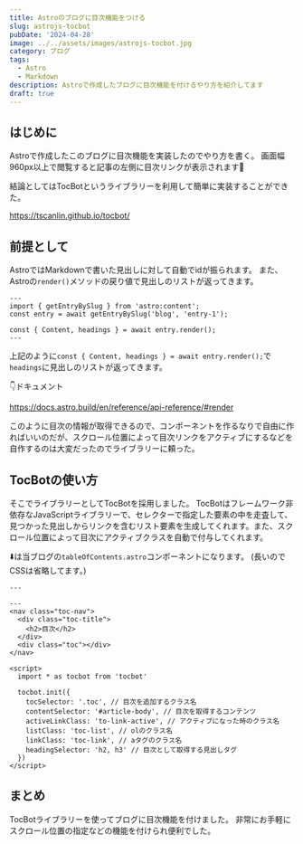```yaml
---
title: Astroのブログに目次機能をつける
slug: astrojs-tocbot
pubDate: '2024-04-28'
image: ../../assets/images/astrojs-tocbot.jpg
category: ブログ
tags:
  - Astro
  - Markdown
description: Astroで作成したブログに目次機能を付けるやり方を紹介してます
draft: true
---
```


## はじめに

Astroで作成したこのブログに目次機能を実装したのでやり方を書く。
画面幅960px以上で閲覧すると記事の左側に目次リンクが表示されます📔

結論としてはTocBotというライブラリーを利用して簡単に実装することができた。

https://tscanlin.github.io/tocbot/

## 前提として

AstroではMarkdownで書いた見出しに対して自動でidが振られます。
また、Astroの`render()`メソッドの戻り値で見出しのリストが返ってきます。

```astro
---
import { getEntryBySlug } from 'astro:content';
const entry = await getEntryBySlug('blog', 'entry-1');

const { Content, headings } = await entry.render();
---
```

上記のように`const { Content, headings } = await entry.render();`で`headings`に見出しのリストが返ってきます。

👇ドキュメント

https://docs.astro.build/en/reference/api-reference/#render

このように目次の情報が取得できるので、コンポーネントを作るなりで自由に作ればいいのだが、スクロール位置によって目次リンクをアクティブにするなどを自作するのは大変だったのでライブラリーに頼った。

## TocBotの使い方

そこでライブラリーとしてTocBotを採用しました。
TocBotはフレームワーク非依存なJavaScriptライブラリーで、セレクターで指定した要素の中を走査して、見つかった見出しからリンクを含むリスト要素を生成してくれます。また、スクロール位置によって目次にアクティブクラスを自動で付与してくれます。

⬇️は当ブログの`tableOfContents.astro`コンポーネントになります。
(長いのでCSSは省略してます。)

```astro title="tableOfContents.astro"
---

---
<nav class="toc-nav">
  <div class="toc-title">
    <h2>目次</h2>
  </div>
  <div class="toc"></div>
</nav>

<script>
  import * as tocbot from 'tocbot'

  tocbot.init({
    tocSelector: '.toc', // 目次を追加するクラス名
    contentSelector: '#article-body', // 目次を取得するコンテンツ
    activeLinkClass: 'to-link-active', // アクティブになった時のクラス名
    listClass: 'toc-list', // olのクラス名
    linkClass: 'toc-link', // aタグのクラス名
    headingSelector: 'h2, h3' // 目次として取得する見出しタグ
  })
</script>
```
<Import text="Astroでコンポーネント内でCSSを書く場合、CSSにはis:globalを付ける必要があります" />

## まとめ

TocBotライブラリーを使ってブログに目次機能を付けました。
非常にお手軽にスクロール位置の指定などの機能を付けられ便利でした。